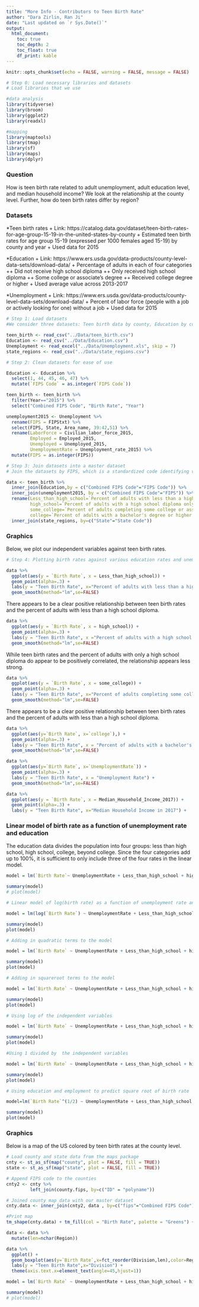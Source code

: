 ```yaml
---
title: "More Info - Contributors to Teen Birth Rate"
author: "Dara Zirlin, Ran Ji"
date: "Last updated on `r Sys.Date()`"
output: 
  html_document:
    toc: true
    toc_depth: 2
    toc_float: true
    df_print: kable
---
```


```r
knitr::opts_chunk$set(echo = FALSE, warning = FALSE, message = FALSE)
```

```r
# Step 0: Load necessary libraries and datasets
# Load libraries that we use

#data analysis
library(tidyverse)
library(broom)
library(ggplot2)
library(readxl)

#mapping
library(maptools)
library(tmap) 
library(sf)
library(maps)
library(dplyr)
```

### Question
How is teen birth rate related to adult unemployment, adult education level, and median household income? We look at the relationship at the county level. Further, how do teen birth rates differ by region?

### Datasets
*Teen birth rates
+ Link: https://catalog.data.gov/dataset/teen-birth-rates-for-age-group-15-19-in-the-united-states-by-county
+ Estimated teen birth rates for age group 15-19 (expressed per 1000 females aged 15-19) by county and year
+ Used data for 2015

*Education
+ Link: https://www.ers.usda.gov/data-products/county-level-data-sets/download-data/
+ Percentage of adults in each of four categories
++ Did not receive high school diploma
++ Only received high school diploma
++ Some college or associate's degree
++ Received college degree or higher
+ Used average value across 2013-2017

*Unemployment
+ Link: https://www.ers.usda.gov/data-products/county-level-data-sets/download-data/
+ Percent of labor force (people with a job or actively looking for one) without a job
+ Used data for 2015

```r
# Step 1: Load datasets
#We consider three datasets: Teen birth data by county, Education by county, Unemployment rate by county

teen_birth <- read_csv("../Data/teen_birth.csv")
Education <- read_csv("../Data/Education.csv")
Unemployment <- read_excel("../Data/Unemployment.xls", skip = 7)
state_regions <- read_csv("../Data/state_regions.csv")
```

```r
# Step 2: Clean datasets for ease of use

Education <- Education %>%
  select(1, 44, 45, 46, 47) %>%
  mutate(`FIPS Code` = as.integer(`FIPS Code`))

teen_birth <- teen_birth %>%
  filter(Year=="2015") %>%
  select("Combined FIPS Code", "Birth Rate", "Year")

unemployment2015 <- Unemployment %>%
  rename(FIPS = FIPStxt) %>%
  select(FIPS, State, Area_name, 39:42,51) %>%
  rename(LaborForce = Civilian_labor_force_2015, 
         Employed = Employed_2015, 
         Unemployed = Unemployed_2015, 
         UnemploymentRate = Unemployment_rate_2015) %>%
  mutate(FIPS = as.integer(FIPS))
```

```r
# Step 3: Join datasets into a master dataset
# Join the datasets by FIPS, which is a standardized code identifying various regions within the US

data <- teen_birth %>%
  inner_join(Education,by = c("Combined FIPS Code"="FIPS Code")) %>%
  inner_join(unemployment2015, by = c("Combined FIPS Code"="FIPS")) %>%
  rename(Less_than_high_school=`Percent of adults with less than a high school diploma, 2013-17`,
         high_school=`Percent of adults with a high school diploma only, 2013-17`,
         some_college=`Percent of adults completing some college or associate's degree, 2013-17`,
         college=`Percent of adults with a bachelor's degree or higher, 2013-17`) %>%
  inner_join(state_regions, by=c("State"="State Code"))
```

### Graphics
Below, we plot our independent variables against teen birth rates.

```r
# Step 4: Plotting birth rates against various education rates and unemployment rates

data %>%
  ggplot(aes(y = `Birth Rate`, x = Less_than_high_school)) +
  geom_point(alpha=.3) + 
  labs(y = "Teen Birth Rate", x="Percent of adults with less than a high school diploma, 2013-17") + 
  geom_smooth(method="lm",se=FALSE)
```

There appears to be a clear positive relationship between teen birth rates and the percent of adults with less than a high school diploma.

```r
data %>%
  ggplot(aes(y = `Birth Rate`, x = high_school)) +
  geom_point(alpha=.3) + 
  labs(y = "Teen Birth Rate", x ="Percent of adults with a high school diploma only, 2013-17") + 
  geom_smooth(method="lm",se=FALSE)
```

While teen birth rates and the percent of adults with only a high school diploma do appear to be positively correlated, the relationship appears less strong.

```r
data %>%
  ggplot(aes(y = `Birth Rate`, x = some_college)) +
  geom_point(alpha=.3) + 
  labs(y = "Teen Birth Rate", x="Percent of adults completing some college or associate's degree, 2013-17") + 
  geom_smooth(method="lm",se=FALSE)
```

There appears to be a clear positive relationship between teen birth rates and the percent of adults with less than a high school diploma.

```r
data %>%
  ggplot(aes(y=`Birth Rate`, x=`college`),) +
  geom_point(alpha=.3) + 
  labs(y = "Teen Birth Rate", x = "Percent of adults with a bachelor's degree or higher, 2013-17") + 
  geom_smooth(method="lm",se=FALSE)
```

```r
data %>%
  ggplot(aes(y=`Birth Rate`, x=`UnemploymentRate`)) +
  geom_point(alpha=.3) + 
  labs(y = "Teen Birth Rate", x = "Unemployment Rate") + 
  geom_smooth(method="lm",se=FALSE)
```

```r
data %>%
  ggplot(aes(y = `Birth Rate`, x = Median_Household_Income_2017)) +
  geom_point(alpha=.3) + 
  labs(y = "Teen Birth Rate", x="Median Household Income in 2017") +   geom_smooth(method="lm",se=FALSE)
```

### Linear model of birth rate as a function of unemployment rate and education
The education data divides the population into four groups: less than high school, high school, college, beyond college. Since the four categories add up to 100%, it is sufficient to only include three of the four rates in the linear model.

```r
model = lm(`Birth Rate`~ UnemploymentRate + Less_than_high_school + high_school + college+Median_Household_Income_2017, data = data)

summary(model)
# plot(model)
```

```r
# Linear model of log(birth rate) as a function of unemployment rate and education

model = lm(log(`Birth Rate`) ~ UnemploymentRate + Less_than_high_school + high_school + college+Median_Household_Income_2017, data = data)

summary(model)
plot(model)
```

```r
# Adding in quadratic terms to the model

model = lm(`Birth Rate` ~ UnemploymentRate + Less_than_high_school + high_school + college + I(UnemploymentRate^2) + I(Less_than_high_school^2) + I(high_school^2) + I(college^2)+Median_Household_Income_2017+I(Median_Household_Income_2017^2), data=data)

summary(model)
plot(model)
```

```r
# Adding in squareroot terms to the model

model = lm(`Birth Rate` ~ UnemploymentRate + Less_than_high_school + high_school + college + I(UnemploymentRate^(1/2)) + I(Less_than_high_school^(1/2)) + I(high_school^(1/2)) + I(college^(1/2))+I(Median_Household_Income_2017^(1/2))+Median_Household_Income_2017, data=data)

summary(model)
plot(model)
```

```r
# Using log of the independent variables

model = lm(`Birth Rate` ~ UnemploymentRate + Less_than_high_school + high_school + college + I(log(UnemploymentRate)) + I(log(Less_than_high_school)) + I(log(high_school)) + I(log(college))+Median_Household_Income_2017+I(log(Median_Household_Income_2017)), data=data)

summary(model)
plot(model)
```
```r
#Using 1 divided by  the independent variables

model = lm(`Birth Rate` ~ UnemploymentRate + Less_than_high_school + high_school + college + I(1/(UnemploymentRate)) + I(1/(Less_than_high_school)) + I(1/(high_school)) + I(1/(college))+Median_Household_Income_2017+I(1/(Median_Household_Income_2017)), data=data)

summary(model)
plot(model)
```


```r
# Using education and employment to predict square root of birth rate

model=lm(`Birth Rate`^(1/2) ~ UnemploymentRate + Less_than_high_school + high_school + college+Median_Household_Income_2017, data=data)

summary(model)
plot(model)
```

### Graphics
Below is a map of the US colored by teen birth rates at the county level.

```r
# Load county and state data from the maps package
cnty <- st_as_sf(map("county", plot = FALSE, fill = TRUE))
state <- st_as_sf(map("state", plot = FALSE, fill = TRUE))

# Append FIPS code to the counties
cnty2 <- cnty %>%
         left_join(county.fips, by=c("ID" = "polyname"))

# Joined county map data with our master dataset
cnty.data <- inner_join(cnty2, data , by=c("fips"="Combined FIPS Code") )

#Print map
tm_shape(cnty.data) + tm_fill(col = "Birth Rate", palette = "Greens") + tm_legend(outside = TRUE) + tm_shape(state) + tm_borders()
```

```r
data <- data %>%
  mutate(len=nchar(Region))

data %>%
  ggplot() + 
  geom_boxplot(aes(y=`Birth Rate`,x=fct_reorder(Division,len),color=Region),alpha=.5) + 
  labs(y = "Teen Birth Rate",x="Division") + 
  theme(axis.text.x=element_text(angle=45,hjust=1))
```

```r
model = lm(`Birth Rate` ~ UnemploymentRate + Less_than_high_school + high_school + college +Median_Household_Income_2017+ Region, data=data)

summary(model)
# plot(model)
```
